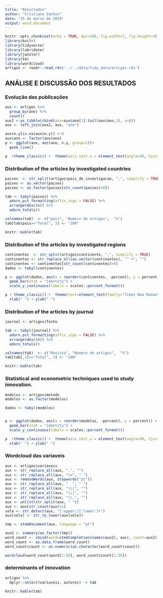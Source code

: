 ```yaml
---
title: "Resultados"
author: "Cristiano Santos"
date: "25 de marco de 2019"
output: word_document
---
```


```r
knitr::opts_chunk$set(echo = TRUE, dpi=300, fig.width=7, fig.height=4)
library(knitr)
library(tidyverse)
library(lubridate)
library(janitor)
library(tm)
library(wordcloud)
artigos <- readr::read_rds('../../data/tidy_data/artigos.rds')
```

## ANÁLISE E DISCUSSÃO DOS RESULTADOS



### Evolução das publicações 

```r

aux <- artigos %>%
  group_by(ano) %>%
  count()
aux2 <-as_tibble(cbind(ano=aux$ano[1]:tail(aux$ano,1), n=0))
aux <- left_join(aux2, aux, "ano")

aux$n.y[is.na(aux$n.y)] <-0
aux$ano <- factor(aux$ano)
p <- ggplot(aux, aes(ano, n.y, group=1))+
  geom_line() 

p  +theme_classic() +  theme(axis.text.x = element_text(angle=90, hjust=1), text=element_text(family="Times New Roman", size=11)) + xlab("ano") + ylab("número de artigos") 
```

### Distribution of the articles by investigated countries

```r

paises  <- str_split(artigos$pais_de_investigacao, ",", simplify = TRUE)
paises <- as.vector(paises)
paises <- as.factor(paises[str_count(paises)>0])

tab <- tabyl(paises) %>%
  adorn_pct_formatting(affix_sign = FALSE) %>%
  arrange(desc(n)) %>%
  adorn_totals()

colnames(tab)  <- c("pais", "Numero de artigos",  "%")
tab[tab$pais=="Total", 3] <- "100"

knitr::kable(tab)
```

### Distribution of the articles by investigated regions

```r

continentes  <- str_split(artigos$continente, ",", simplify = TRUE)
continentes <- str_replace_all(as.vector(continentes), "^ +", "")
continentes <- continentes[str_count(continentes)>0]
dados <- tabyl(continentes)

p <- ggplot(dados, aes(x = reorder(continentes, -percent), y = percent)) +
  geom_bar(stat = "identity") +
  scale_y_continuous(labels = scales::percent_format())

p + theme_classic() +  theme(text=element_text(family="Times New Roman", size=11), axis.text = element_text(family="Times New Roman", size=11))  + 
  xlab(" ") + ylab(" ") 
```


### Distribution of the articles by journal

```r

journal <- artigos$fonte

tab <- tabyl(journal) %>%
  adorn_pct_formatting(affix_sign = FALSE) %>%
  arrange(desc(n)) %>%
  adorn_totals()

colnames(tab)  <- c("Revista", "Numero de artigos",  "%")
tab[tab[,1]=="Total", 3] <- "100"

knitr::kable(tab)
```




### Statistical and econometric techniques used to study innovation.

```r
modelos <- artigos$metodo
modelos <- as.factor(modelos)

dados <- tabyl(modelos)


p <- ggplot(dados, aes(x = reorder(modelos, -percent), y = percent)) +
  geom_bar(stat = "identity") +
  scale_y_continuous(labels = scales::percent_format())

p  +theme_classic() +  theme(axis.text.x = element_text(angle=90, hjust=1), text=element_text(family="Times New Roman", size=11), axis.text = element_text(family="Times New Roman", size=11))  + 
  xlab(" ") + ylab(" ") 

```

### Wordcloud das variaveis

```r

aux <- artigos$variaveis 
aux <- str_replace_all(aux, ",", "")
aux <- str_replace_all(aux, "\n", " ")
aux <- removeWords(aux, stopwords("pt"))
aux <- str_replace_all(aux, "  ", " ")
aux <- str_replace_all(aux, "\\(", "")
aux <- str_replace_all(aux, "\\)", "")
aux <- str_replace_all(aux, "\\.", "")
aux <- unlist(str_split(aux, " "))
aux <- aux[str_count(aux)>1]
sele <- str_detect(aux, "[:upper:][:lower:]+")
aux[sele] <- str_to_lower(aux[sele])

tmp <- stemDocument(aux, language = "pt")

aux2 <- summary(as.factor(tmp))
word_count <- cbind(word=stemCompletion(names(aux2), aux), count=aux2)
word_count <- as.data.frame(word_count)
word_count$count <- as.numeric(as.character(word_count$count))

wordcloud(word_count$word[1:50], word_count$count[1:50])

```
### determinants of innovation

```r
artigos %>%
  dplyr::select(variaveis, autores) -> tab

knitr::kable(tab)

```
